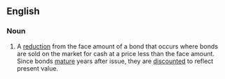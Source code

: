 ==English==

===Noun===
{{en-noun|head=[[bond]] [[discount]]}}

# {{legal}} A [[reduction]] from the face amount of a bond that occurs where bonds are sold on the market for cash at a price less than the face amount. Since bonds [[mature]] years after issue, they are [[discount]]ed to reflect present value.
